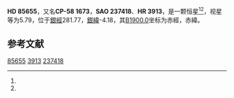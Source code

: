 {{Starbox begin
| name = HD 85655
}}
{{Starbox observe
| epoch = [[J2000.0|J2000.0]]
| constell = {{星座名待查}}<ref name=SIMBAD>{{cite web
 | url=http://simbad.u-strasbg.fr/simbad/sim-id?Ident=HR+3913
 | title =Pulsating variable Star
 | publisher=Centre de Données astronomiques de Strasbourg
 | work=SIMBAD
 | accessdate=2012-07-13}}</ref><ref name=DATA>{{cite web
 | url=http://vizier.u-strasbg.fr/viz-bin/VizieR-5?-out.add=.&-source=5050&-corr=PK=HR&-out.max=9999&HR=3913
 | title=VizieR Detailed Page
 | accessdate=2012-07-13
 | archive-date=2016-03-05
 | archive-url=https://web.archive.org/web/20160305091045/http://vizier.u-strasbg.fr/viz-bin/VizieR-5?-out.add=.&-source=5050&-corr=PK=HR&-out.max=9999&HR=3913
 | dead-url=no
 }}</ref>
| 星官 = 
| ra = {{RA|9|51|12.1}}<ref name=SIMBAD /><ref name=DATA />
| dec = {{DEC|-59|25|33}}<ref name=SIMBAD /><ref name=DATA />
| appmag_v = 5.79<ref name=SIMBAD /><ref name=DATA />
}}
{{Starbox character
| class = K2IVCNIV-Vp<ref name=SIMBAD /><ref name=DATA />
| b-v = 1.36<ref name=SIMBAD /><ref name=DATA />
| u-b = 1.28<ref name=SIMBAD /><ref name=DATA />
| r-i = <ref name=SIMBAD /><ref name=DATA />
| variable = 
}}
{{Starbox astrometry
| radial_v = 1.28
| prop_mo_ra = 24
| parallax = 
| p_error = 
}}
{{Starbox catalog
| names =CP-58 1673，[[SAO星表|SAO]] 237418，[[HD星表|HD]] 85655，[[HR星表|HR]] 3913}}
{{Starbox reference |Simbad=HR+3913}}
{{Starbox end}}

'''HD 85655'''，又名'''CP-58 1673'''，'''SAO 237418'''、'''HR 3913'''，是一颗恒星<ref name=SIMBAD /><ref name=DATA />，视星等为5.79，位于[[銀道座標系|銀經]]281.77，[[銀道座標系|銀緯]]-4.18，其[[B1900.0|B1900.0]]坐标为赤經{{RA|9|48|5}}，赤緯{{DEC|-58|-4.18|19}}。

== 参考文献 ==
{{reflist}}

{{star-stub}}

[[Category:HD和HDE天體|85655]]
[[Category:HR天體|3913]]
[[Category:SAO天體|237418]]